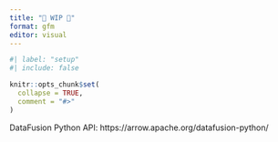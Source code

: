 ```yaml
---
title: "🚧 WIP 🚧"
format: gfm
editor: visual
---
```


```r
#| label: "setup"
#| include: false

knitr::opts_chunk$set(
  collapse = TRUE,
  comment = "#>"
)
```

DataFusion Python API: https://arrow.apache.org/datafusion-python/

